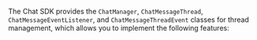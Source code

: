 <PlatformWrapper platform="react-native">

The Chat SDK provides the `ChatManager`, `ChatMessageThread`, `ChatMessageEventListener`, and `ChatMessageThreadEvent` classes for thread management, which allows you to implement the following features:

</PlatformWrapper>